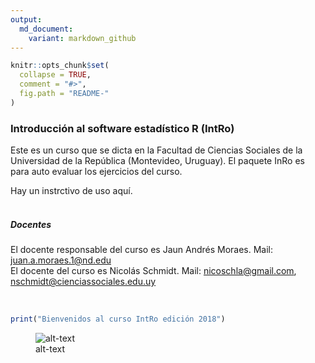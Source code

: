 ```yaml
---
output:
  md_document:
    variant: markdown_github
---
```


<!-- README.md is generated from README.Rmd. Please edit that file -->

```r
knitr::opts_chunk$set(
  collapse = TRUE,
  comment = "#>",
  fig.path = "README-"
)
```

### Introducción al software estadístico R (IntRo)

Este es un curso que se dicta en la Facultad de Ciencias Sociales de la
Universidad de la República (Montevideo, Uruguay). El paquete InRo es para auto evaluar los ejercicios del curso. 

Hay un instrctivo de uso aquí.
 <br />
  <br />  

##### *_Docentes_*
El docente responsable del curso es Jaun Andrés Moraes. Mail: <juan.a.moraes.1@nd.edu>  
El docente del curso es Nicolás Schmidt. Mail: <nicoschla@gmail.com>,
<nschmidt@cienciassociales.edu.uy>


<br />
```r
print("Bienvenidos al curso IntRo edición 2018")
```

![alt-text](https://raw.githubusercontent.com/Nicolas-Schmidt/IntRo/master/animation.gif)







